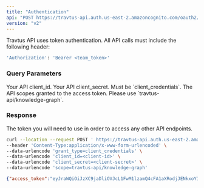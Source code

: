 ```yaml
---
title: "Authentication"
api: "POST https://travtus-api.auth.us-east-2.amazoncognito.com/oauth2/token"
version: "v2"
---
```


Travtus API uses token authentication. All API calls must include the following header:

```bash
'Authorization': 'Bearer <team_token>'
```

### Query Parameters

<ParamField query="client_id" type="string">
  Your API client_id.
</ParamField>

<ParamField query="client_secret" type="string">
  Your API client_secret.
</ParamField>

<ParamField query="grant_type" type="string">
    Must be `client_credentials`.
</ParamField>

<ParamField query="scope" type="string">
    The API scopes granted to the access token. Please use `travtus-api/knowledge-graph`.
</ParamField>

### Response

<ResponseField name="access_token" type="string">
  The token you will need to use in order to access any other API endpoints.
</ResponseField>

<RequestExample>

```bash Example Request
curl --location --request POST ' https://travtus-api.auth.us-east-2.amazoncognito.com/oauth2/token' \
--header 'Content-Type:application/x-www-form-urlencoded' \
--data-urlencode 'grant_type=client_credentials' \
--data-urlencode 'client_id=<client-id>' \
--data-urlencode 'client_secret=<client-secret>' \
--data-urlencode 'scope=travtus-api/knowledge-graph'
```

</RequestExample>

<ResponseExample>

```json Response
{"access_token":"eyJraWQiOiJzXC9jaDliOVJcL1FwM1lzamQ4cFA1aXRodjJENkxoY1lqSFp4YVE4cFVXNmM9IiwiYWxnIjoiUlMyNTYifQ.eyJzdWIiOiIzaDc5aGs0c29mdXNiM2Z0Z25rMTMzZzBqNCIsInRva2VuX3VzZSI6ImFjY2VzcyIsInNjb3BlIjoidHJhdnR1cy1hcGlcL2tub3dsZWRnZS1ncmFwaCIsImF1dGhfdGltZSI6MTcwNTQ4ODc5OCwiaXNzIjoiaHR0cHM6XC9cL2NvZ25pdG8taWRwLnVzLWVhc3QtMi5hbWF6b25hd3MuY29tXC91cy1lYXN0LTJfa21KUXNXQVJKIiwiZXhwIjoxNzA1NDkyMzk4LCJpYXQiOjE3MDU0ODg3OTgsInZlcnNpb24iOjIsImp0aSI6Ijc4OGU5MGIxLTBjYjMtNGRhYi04ZTcxLTY1MTBmZWJjOWMzNiIsImNsaWVudF9pZCI6IjNoNzloazRzb2Z1c2IzZnRnbmsxMzNnMGo0In0.ig8jULH9Y01bvFtUAR_XJO5ljR60mo3XdFXiA58qbNpKSNwvJx1tqpLLOSYTG19O_ZrPBpOAT-kPPlYyL9mqacQvybr_CeWkFp_9WuQP8zSEvrDbg7_jwXN4JYSItEVc_NSs2PArUhYEB_gkOOSs814-DO726L6hUr3R6rn1Wk3bz-KU--U9gI9xh0cvQ0RGD1bCryTAG9qSmrz0LR8Dw96jrCPU0Sgv57gXvJ8M1Z-7oa8ajnwfRJaRGQired8coOt9mFiYPjR5GJWW5QCPELpOTKFJRWfi5nc9vvyKLJgdPeGqQyqruj_bBgA7b9hkwePbpNPRt6f9WVl11ip12w","expires_in":3600,"token_type":"Bearer"}
```

</ResponseExample>

